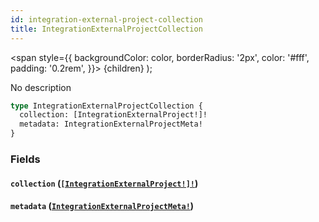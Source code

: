 ```yaml
---
id: integration-external-project-collection
title: IntegrationExternalProjectCollection
---
```


<span
style={{
      backgroundColor: color,
      borderRadius: '2px',
      color: '#fff',
      padding: '0.2rem',
    }}>
{children}
</span>
);

No description

```graphql
type IntegrationExternalProjectCollection {
  collection: [IntegrationExternalProject!]!
  metadata: IntegrationExternalProjectMeta!
}
```

### Fields

#### `collection` ([`[IntegrationExternalProject!]!`](/api/objects/integration-external-project))

#### `metadata` ([`IntegrationExternalProjectMeta!`](/api/objects/integration-external-project-meta))
